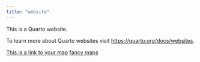 ---
title: "website"
---

This is a Quarto website.

To learn more about Quarto websites visit <https://quarto.org/docs/websites>.

[This is a link to your map](first_map.qmd)
[fancy maps](maps/fancy_maps.qmd)